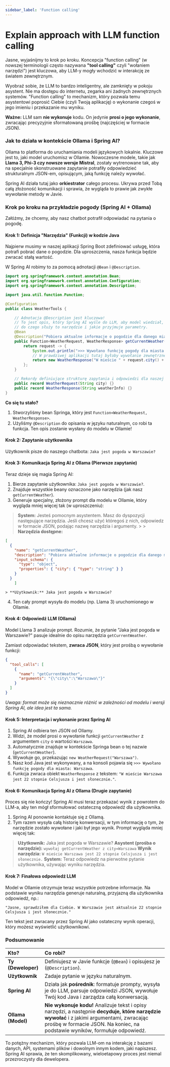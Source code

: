 ```yaml
---
sidebar_label: 'Function calling'
---
```


# Explain approach with LLM function calling

Jasne, wyjaśnijmy to krok po kroku. Koncepcja "function calling" (w nowszej terminologii często nazywana **"tool calling"** czyli "wołaniem narzędzi") jest kluczowa, aby LLM-y mogły wchodzić w interakcję ze światem zewnętrznym.

Wyobraź sobie, że LLM to bardzo inteligentny, ale zamknięty w pokoju asystent. Nie ma dostępu do internetu, zegarka ani żadnych zewnętrznych systemów. "Function calling" to mechanizm, który pozwala temu asystentowi poprosić Ciebie (czyli Twoją aplikację) o wykonanie czegoś w jego imieniu i przekazanie mu wyniku.

**Ważne:** LLM sam **nie wykonuje** kodu. On jedynie **prosi o jego wykonanie**, zwracając precyzyjnie sformatowaną prośbę (najczęściej w formacie JSON).

### Jak to działa w kontekście Ollama i Spring AI?

Ollama to platforma do uruchamiania modeli językowych lokalnie. Kluczowe jest to, jaki model uruchomisz w Ollamie. Nowoczesne modele, takie jak **Llama 3, Phi-3 czy nowsze wersje Mistral**, zostały wytrenowane tak, aby na specjalnie skonstruowane zapytanie potrafiły odpowiedzieć strukturalnym JSON-em, opisującym, jaką funkcję należy wywołać.

Spring AI działa tutaj jako **orkiestrator** całego procesu. Ukrywa przed Tobą całą złożoność komunikacji i sprawia, że wygląda to prawie jak zwykłe wywołanie metody w Javie.

### Krok po kroku na przykładzie pogody (Spring AI + Ollama)

Załóżmy, że chcemy, aby nasz chatbot potrafił odpowiadać na pytania o pogodę.

#### Krok 1: Definicja "Narzędzia" (Funkcji) w kodzie Java

Najpierw musimy w naszej aplikacji Spring Boot zdefiniować usługę, która potrafi pobrać dane o pogodzie. Dla uproszczenia, nasza funkcja będzie zwracać stałą wartość.

W Spring AI robimy to za pomocą adnotacji `@Bean` i `@Description`.

```java
import org.springframework.context.annotation.Bean;
import org.springframework.context.annotation.Configuration;
import org.springframework.context.annotation.Description;

import java.util.function.Function;

@Configuration
public class WeatherTools {

    // Adnotacja @Description jest kluczowa!
    // To jest opis, który Spring AI wyśle do LLM, aby model wiedział,
    // do czego służy to narzędzie i jakie przyjmuje parametry.
    @Bean
    @Description("Pobiera aktualne informacje o pogodzie dla danego miasta")
    public Function<WeatherRequest, WeatherResponse> getCurrentWeather() {
        return request -> {
            System.out.println(">>> Wywołano funkcję pogody dla miasta: " + request.city());
            // W prawdziwej aplikacji tutaj byłoby wywołanie zewnętrznego API
            return new WeatherResponse("W mieście " + request.city() + " jest 22 stopnie Celsjusza i jest słonecznie.");
        };
    }

    // Rekordy definiujące strukturę zapytania i odpowiedzi dla naszej funkcji
    public record WeatherRequest(String city) {}
    public record WeatherResponse(String weatherInfo) {}
}
```

**Co się tu stało?**
1.  Stworzyliśmy bean Springa, który jest `Function<WeatherRequest, WeatherResponse>`.
2.  Użyliśmy `@Description` do opisania w języku naturalnym, co robi ta funkcja. Ten opis zostanie wysłany do modelu w Ollamie!

#### Krok 2: Zapytanie użytkownika

Użytkownik pisze do naszego chatbota: `Jaka jest pogoda w Warszawie?`

#### Krok 3: Komunikacja Spring AI z Ollama (Pierwsze zapytanie)

Teraz dzieje się magia Spring AI:

1.  Bierze zapytanie użytkownika: `Jaka jest pogoda w Warszawie?`.
2.  Znajduje wszystkie beany oznaczone jako narzędzia (jak nasz `getCurrentWeather`).
3.  Generuje specjalny, złożony prompt dla modelu w Ollamie, który wygląda mniej więcej tak (w uproszczeniu):

> **System:** Jesteś pomocnym asystentem. Masz do dyspozycji następujące narzędzia. Jeśli chcesz użyć któregoś z nich, odpowiedz w formacie JSON, podając nazwę narzędzia i argumenty.
    >
    > **Narzędzia dostępne:**
```json
[
  {
    "name": "getCurrentWeather",
    "description": "Pobiera aktualne informacje o pogodzie dla danego miasta",
    "input_schema": {
      "type": "object",
      "properties": { "city": { "type": "string" } }
    }
  }
    ]
```
    > **Użytkownik:** Jaka jest pogoda w Warszawie?

4.  Ten cały prompt wysyła do modelu (np. Llama 3) uruchomionego w Ollamie.

#### Krok 4: Odpowiedź LLM (Ollama)

Model Llama 3 analizuje prompt. Rozumie, że pytanie "Jaka jest pogoda w Warszawie?" pasuje idealnie do opisu narzędzia `getCurrentWeather`.

Zamiast odpowiadać tekstem, **zwraca JSON**, który jest prośbą o wywołanie funkcji:

```json
{
  "tool_calls": [
    {
      "name": "getCurrentWeather",
      "arguments": "{\"city\":\"Warszawa\"}"
    }
  ]
}
```
*Uwaga: format może się nieznacznie różnić w zależności od modelu i wersji Spring AI, ale idea jest ta sama.*

#### Krok 5: Interpretacja i wykonanie przez Spring AI

1.  Spring AI odbiera ten JSON od Ollamy.
2.  Widzi, że model prosi o wywołanie funkcji `getCurrentWeather` z argumentem `city` o wartości `Warszawa`.
3.  Automatycznie znajduje w kontekście Springa bean o tej nazwie (`getCurrentWeather`).
4.  Wywołuje go, przekazując `new WeatherRequest("Warszawa")`.
5.  Nasz kod Java jest wykonywany, a na konsoli pojawia się `>>> Wywołano funkcję pogody dla miasta: Warszawa`.
6.  Funkcja zwraca obiekt `WeatherResponse` z tekstem: `"W mieście Warszawa jest 22 stopnie Celsjusza i jest słonecznie."`.

#### Krok 6: Komunikacja Spring AI z Ollama (Drugie zapytanie)

Proces się nie kończy! Spring AI musi teraz przekazać wynik z powrotem do LLM-a, aby ten mógł sformułować ostateczną odpowiedź dla użytkownika.

1.  Spring AI ponownie kontaktuje się z Ollamą.
2.  Tym razem wysyła całą historię konwersacji, w tym informację o tym, że narzędzie zostało wywołane i jaki był jego wynik. Prompt wygląda mniej więcej tak:

> **Użytkownik:** Jaka jest pogoda w Warszawie?
> **Asystent (prośba o narzędzie):** `wywołaj getCurrentWeather z city=Warszawa`
> **Wynik narzędzia:** `W mieście Warszawa jest 22 stopnie Celsjusza i jest słonecznie.`
> **System:** Teraz odpowiedz na pierwotne pytanie użytkownika, używając wyniku narzędzia.

#### Krok 7: Finałowa odpowiedź LLM

Model w Ollamie otrzymuje teraz wszystkie potrzebne informacje. Na podstawie wyniku narzędzia generuje naturalną, przyjazną dla użytkownika odpowiedź, np.:

`"Jasne, sprawdziłem dla Ciebie. W Warszawie jest aktualnie 22 stopnie Celsjusza i jest słonecznie."`

Ten tekst jest zwracany przez Spring AI jako ostateczny wynik operacji, który możesz wyświetlić użytkownikowi.

### Podsumowanie

| Kto?         | Co robi?                                                                                              |
| :----------- | :---------------------------------------------------------------------------------------------------- |
| **Ty (Deweloper)** | Definiujesz w Javie funkcje (`@Bean`) i opisujesz je (`@Description`).                              |
| **Użytkownik** | Zadaje pytanie w języku naturalnym.                                                                 |
| **Spring AI**  | Działa jak **pośrednik**: formatuje prompty, wysyła je do LLM, parsuje odpowiedzi JSON, wywołuje Twój kod Java i zarządza całą konwersacją. |
| **Ollama (Model)** | **Nie wykonuje kodu!** Analizuje tekst i opisy narzędzi, a następnie **decyduje, które narzędzie wywołać** i z jakimi argumentami, zwracając prośbę w formacie JSON. Na koniec, na podstawie wyników, formułuje odpowiedź. |

To potężny mechanizm, który pozwala LLM-om na interakcję z bazami danych, API, systemami plików i dowolnym innym kodem, jaki napiszesz. Spring AI sprawia, że ten skomplikowany, wieloetapowy proces jest niemal przezroczysty dla dewelopera.
